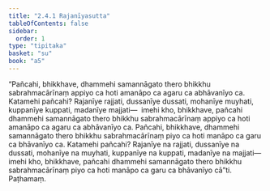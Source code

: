 ```yaml
---
title: "2.4.1 Rajanīyasutta"
tableOfContents: false
sidebar:
  order: 1
type: "tipitaka"
basket: "su"
book: "a5"
---
```



<DynamicBreadcrumb />

<Division number="81" book="a5" bookNo="16" page="97">

<Paragraph number="532" book="a5">
“Pañcahi, bhikkhave, dhammehi samannāgato thero bhikkhu sabrahmacārīnaṃ appiyo ca hoti amanāpo ca agaru ca abhāvanīyo ca. Katamehi pañcahi? Rajanīye rajjati, dussanīye dussati, mohanīye muyhati, kuppanīye kuppati, madanīye majjati—  imehi kho, bhikkhave, pañcahi dhammehi samannāgato thero bhikkhu sabrahmacārīnaṃ appiyo ca hoti amanāpo ca agaru ca abhāvanīyo ca.
</Paragraph>

<Paragraph number="533" book="a5">
Pañcahi, bhikkhave, dhammehi samannāgato thero bhikkhu sabrahmacārīnaṃ piyo ca hoti manāpo ca garu ca bhāvanīyo ca. Katamehi pañcahi? Rajanīye na rajjati, dussanīye na dussati, mohanīye na muyhati, kuppanīye na kuppati, madanīye na majjati—  imehi kho, bhikkhave, pañcahi dhammehi samannāgato thero bhikkhu sabrahmacārīnaṃ piyo ca hoti manāpo ca garu ca bhāvanīyo cā”ti.

</Paragraph>
</Division>

<Paragraph number="534" type="center" book="a5">
Paṭhamaṃ.
</Paragraph>